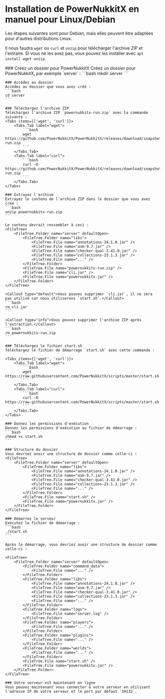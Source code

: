
# Installation de PowerNukkitX en manuel pour Linux/Debian

Les étapes suivantes sont pour Debian, mais elles peuvent être adaptées pour d'autres distributions Linux.

<Callout type="default">Il nous faudra `wget` ou `curl` et `unzip` pour télécharger l'archive ZIP et l'extraire. Si vous ne les avez pas, vous pouvez les installer avec `apt install wget unzip`.</Callout>

<Steps>
    ### Créez un dossier pour PowerNukkitX
    Créez un dossier pour PowerNukkitX, par exemple `server` :
    ```bash
    mkdir server
    ```

    ### Accédez au dossier
    Accédez au dossier que vous avez créé :
    ```bash
    cd server
    ```

    ### Téléchargez l'archive ZIP
    Téléchargez l'archive ZIP `powernukkitx-run.zip` avec la commande suivante :
    <Tabs items={['wget', 'curl']}>
        <Tabs.Tab label="wget">
            ```bash
            wget https://github.com/PowerNukkitX/PowerNukkitX/releases/download/snapshot/powernukkitx-run.zip
            ```
        </Tabs.Tab>
        <Tabs.Tab label="curl">
            ```bash
            curl -O https://github.com/PowerNukkitX/PowerNukkitX/releases/download/snapshot/powernukkitx-run.zip
            ```
        </Tabs.Tab>
    </Tabs>

    ### Extrayez l'archive
    Extrayez le contenu de l'archive ZIP dans le dossier que vous avez créé :
    ```bash
    unzip powernukkitx-run.zip
    ```

    Le contenu devrait ressembler à ceci :
    <FileTree>
        <FileTree.Folder name="server" defaultOpen>
            <FileTree.Folder name="libs">
                <FileTree.File name="annotations-24.1.0.jar" />
                <FileTree.File name="asm-9.7.jar" />
                <FileTree.File name="checker-qual-3.41.0.jar" />
                <FileTree.File name="collections-23.1.3.jar" />
                <FileTree.File name="..." />
            </FileTree.Folder>
            <FileTree.File name="powernukkitx-run.zip" />
            <FileTree.File name="cli.jar" />
            <FileTree.File name="powernukkitx.jar" />
        </FileTree.Folder>
    </FileTree>

    <Callout type="default">Vous pouvez supprimer `cli.jar`, il ne sera pas utilisé car nous utiliserons `start.sh`.</Callout>
    ```bash
    rm cli.jar
    ```

    <Callout type="info">Vous pouvez supprimer l'archive ZIP après l'extraction.</Callout>
    ```bash
    rm powernukkitx-run.zip
    ```

    ### Téléchargez le fichier start.sh
    Téléchargez le fichier de démarrage `start.sh` avec cette commande :

    <Tabs items={['wget', 'curl']}>
        <Tabs.Tab label="wget">
            ```bash
            wget https://raw.githubusercontent.com/PowerNukkitX/scripts/master/start.sh
            ```
        </Tabs.Tab>
        <Tabs.Tab label="curl">
            ```bash
            curl -O https://raw.githubusercontent.com/PowerNukkitX/scripts/master/start.sh
            ```
        </Tabs.Tab>
    </Tabs>

    ### Donnez les permissions d'exécution
    Donnez les permissions d'exécution au fichier de démarrage :
    ```bash
    chmod +x start.sh
    ```

    ### Structure du dossier
    Vous devriez avoir une structure de dossier comme celle-ci :
    <FileTree>
        <FileTree.Folder name="server" defaultOpen>
            <FileTree.Folder name="libs">
                <FileTree.File name="annotations-24.1.0.jar" />
                <FileTree.File name="asm-9.7.jar" />
                <FileTree.File name="checker-qual-3.41.0.jar" />
                <FileTree.File name="collections-23.1.3.jar" />
                <FileTree.File name="..." />
            </FileTree.Folder>
            <FileTree.File name="start.sh" />
            <FileTree.File name="powernukkitx.jar" />
        </FileTree.Folder>
    </FileTree>

    ### Démarrez le serveur
    Exécutez le fichier de démarrage :
    ```bash
    ./start.sh
    ```

    Après le démarrage, vous devriez avoir une structure de dossier comme celle-ci :

    <FileTree>
        <FileTree.Folder name="server" defaultOpen>
            <FileTree.Folder name="command_data">
                <FileTree.File name="..." />
            </FileTree.Folder>
            <FileTree.Folder name="libs">
                <FileTree.File name="annotations-24.1.0.jar" />
                <FileTree.File name="asm-9.7.jar" />
                <FileTree.File name="checker-qual-3.41.0.jar" />
                <FileTree.File name="collections-23.1.3.jar" />
                <FileTree.File name="..." />
            </FileTree.Folder>
            <FileTree.Folder name="logs">
                <FileTree.File name="server.log" />
            </FileTree.Folder>
            <FileTree.Folder name="players">
                <FileTree.File name="..." />
            </FileTree.Folder>
            <FileTree.Folder name="plugins">
                <FileTree.File name="..." />
            </FileTree.Folder>
            <FileTree.Folder name="worlds">
                <FileTree.File name="..." />
            </FileTree.Folder>
            <FileTree.File name="start.sh" />
            <FileTree.File name="powernukkitx.jar" />
        </FileTree.Folder>
    </FileTree>

    ### Votre serveur est maintenant en ligne
    Vous pouvez maintenant vous connecter à votre serveur en utilisant l'adresse IP de votre serveur et le port par défaut `19132`.
</Steps>
